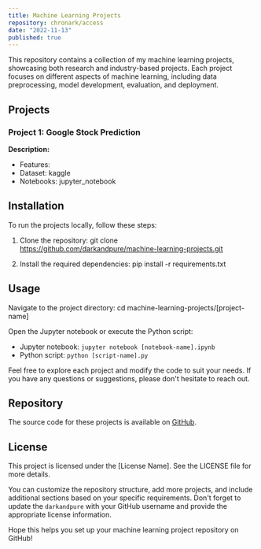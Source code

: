 ```yaml
---
title: Machine Learning Projects
repository: chronark/access
date: "2022-11-13"
published: true
---
```


This repository contains a collection of my machine learning projects, showcasing both research and industry-based projects. Each project focuses on different aspects of machine learning, including data preprocessing, model development, evaluation, and deployment.

## Projects

### Project 1: Google Stock Prediction

**Description:**

- Features:
- Dataset: kaggle
- Notebooks: jupyter_notebook

## Installation

To run the projects locally, follow these steps:

1. Clone the repository:
git clone https://github.com/darkandpure/machine-learning-projects.git


2. Install the required dependencies:
pip install -r requirements.txt


## Usage

Navigate to the project directory:
cd machine-learning-projects/[project-name]


Open the Jupyter notebook or execute the Python script:
- Jupyter notebook: `jupyter notebook [notebook-name].ipynb`
- Python script: `python [script-name].py`

Feel free to explore each project and modify the code to suit your needs. If you have any questions or suggestions, please don't hesitate to reach out.

## Repository

The source code for these projects is available on [GitHub](https://github.com/Darkandpure/Machine_learning-/tree/main).

## License

This project is licensed under the [License Name]. See the LICENSE file for more details.

You can customize the repository structure, add more projects, and include additional sections based on your specific requirements. Don't forget to update the `darkandpure` with your GitHub username and provide the appropriate license information.

Hope this helps you set up your machine learning project repository on GitHub!
